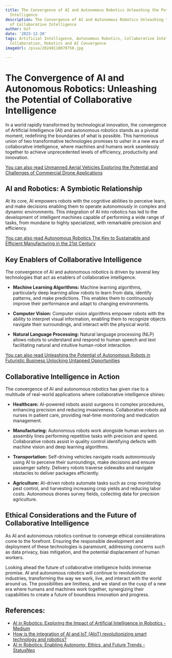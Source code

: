 ```yaml
---
title: The Convergence of AI and Autonomous Robotics Unleashing the Potential of Collaborative
  Intelligence
description: The Convergence of AI and Autonomous Robotics Unleashing the Potential
  of Collaborative Intelligence
author: Usf
date: '2023-12-20'
tags: Artificial Intelligence, Autonomous Robotics, Collaborative Intelligence, Human-Robot
  Collaboration, Robotics and AI Convergence
imageUrl: /pixa/20240118070750.jpg

---
```

#  The Convergence of AI and Autonomous Robotics: Unleashing  the Potential of Collaborative Intelligence

In  a world rapidly transformed by technological innovation, the  convergence of Artificial Intelligence (AI) and autonomous robotics stands as a  pivotal  moment, redefining the boundaries of what is possible. This harmonious union of two transformative technologies promises  to usher in a new era of  collaborative intelligence, where machines and humans work seamlessly together to  achieve unprecedented levels of efficiency, productivity and innovation.

[You  can also read Unmanned Aerial Vehicles Exploring the Potential and Challenges of Commercial Drone Applications](Unmanned%20Aerial%20Vehicles%20Exploring%20the%20Potential%20and%20Challenges%20of%20Commercial%20Drone%20Applications)


## AI and Robotics: A Symbiotic Relationship

At its core, AI empowers robots with the cognitive abilities to perceive  learn, and make decisions enabling them to operate autonomously in complex and dynamic environments. This integration of  AI into robotics has led  to the development of intelligent machines capable of performing a wide range of  tasks, from mundane to highly specialized, with remarkable precision and efficiency.

[You can  also read Autonomous  Robotics  The  Key to Sustainable and Efficient Manufacturing in the 21st Century](Autonomous%20Robotics%20The%20Key%20to%20Sustainable%20and%20Efficient%20Manufacturing%20in%20the%2021st%20Century)


## Key Enablers of Collaborative  Intelligence

The convergence of AI and autonomous robotics is driven by several key technologies that act as enablers of collaborative intelligence.

* **Machine Learning  Algorithms:** Machine learning algorithms, particularly deep learning allow robots  to learn from  data,  identify patterns, and make predictions. This enables them to continuously improve their performance and adapt to changing environments.

* **Computer Vision:** Computer vision algorithms empower  robots with the ability to interpret visual information, enabling them to recognize objects navigate their surroundings, and interact with the physical world.

* **Natural  Language  Processing:** Natural language processing (NLP) allows robots to understand  and respond  to human  speech and text facilitating  natural and  intuitive human-robot interaction.

[You can also read Unleashing the Potential of Autonomous Robots in Futuristic Business  Unlocking  Untapped Opportunities](Unleashing%20the%20Potential%20of%20Autonomous%20Robots%20in%20Futuristic%20Business%20Unlocking%20Untapped%20Opportunities)


## Collaborative Intelligence in Action

The convergence of AI and  autonomous robotics has given rise to a multitude of real-world applications where collaborative intelligence shines:

* **Healthcare:** AI-powered robots assist surgeons in complex procedures, enhancing precision and reducing invasiveness.  Collaborative robots aid nurses in patient care, providing  real-time monitoring and medication  management.

* **Manufacturing:** Autonomous robots work alongside human workers on assembly lines performing repetitive tasks with precision and speed. Collaborative robots assist in  quality control identifying defects with machine vision and deep learning algorithms.

* **Transportation:** Self-driving vehicles navigate roads autonomously using AI to perceive their  surroundings, make  decisions and ensure passenger safety. Delivery robots traverse sidewalks and navigate obstacles to deliver packages efficiently.

* **Agriculture:** AI-driven robots  automate tasks such as crop monitoring pest control, and harvesting increasing crop yields and  reducing  labor costs.  Autonomous  drones survey fields, collecting data for precision agriculture.

## Ethical Considerations and the Future of Collaborative Intelligence

As AI and autonomous robotics continue to converge ethical considerations come to the forefront. Ensuring the responsible development and deployment of these technologies is paramount, addressing concerns such as data privacy,  bias mitigation, and the  potential displacement of human workers.

Looking  ahead the future of collaborative intelligence holds immense promise. AI and autonomous robotics will continue to  revolutionize industries, transforming the way we work,  live, and interact with the world around us. The  possibilities are limitless, and we stand on the cusp of a  new era where humans  and machines work together, synergizing their capabilities to  create a future of boundless innovation and progress.

## References:
- [AI in Robotics: Exploring the Impact of Artificial Intelligence in Robotics - Medium](https://medium.com/@admin_71435/ai-in-robotics-exploring-the-impact-of-artificial-intelligence-in-robotics-414e60282cfd)
- [How is the integration of AI and IoT (AIoT) revolutionizing smart technology and robotics?](https://www.linkedin.com/pulse/how-integration-ai-iot-aiot-revolutionizing-smart-robotics-corbeel-y6poe?trk=article-ssr-frontend-pulse_more-articles_related-content-card)
- [AI in Robotics: Enabling Autonomy, Ethics, and Future Trends - StatusNeo](https://statusneo.com/ai-in-robotics-enabling-autonomy-ethics-and-future-trends/)
